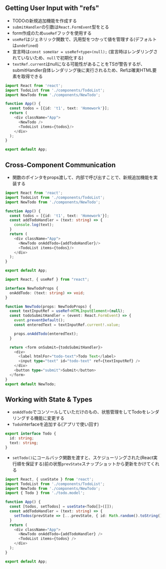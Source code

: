 ## Getting User Input with "refs"
- TODOの新規追加機能を作成する
- `submitHandler`の引数は`React.FormEvent`型をとる
- form作成のため`useRef`フックを使用する
- `useRef`はジェネリック関数で、汎用型をつかって値を管理する(デフォルトは`undefined`)
- 宣言時は`const someVar = useRef<type>(null);` (宣言時はレンダリングされていないため、`null`で初期化する)
- `textRef.current`はnullになる可能性があることをTSが警告するが、submitHandler自体レンダリング後に実行されるため、Refは確実HTML要素を取得できる

```ts filename="components/NewTodo.tsx"
import React from 'react';
import TodoList from './components/TodoList';
import NewTodo from './components/NewTodo';

function App() {
  const todos = [{id: 't1', text: 'Homework'}];
  return (
    <div className="App">
      <NewTodo />
      <TodoList items={todos}/>
    </div>
  );
}

export default App;

```

## Cross-Component Communication
- 関数のポインタをprops渡して、内部で呼び出すことで、新規追加機能を実装する
```ts filename="App.tsx"
import React from 'react';
import TodoList from './components/TodoList';
import NewTodo from './components/NewTodo';

function App() {
  const todos = [{id: 't1', text: 'Homework'}];
  const addTodoHandler = (text: string) => {
    console.log(text);
  }
  return (
    <div className="App">
      <NewTodo onAddTodo={addTodoHandler}/>
      <TodoList items={todos}/>
    </div>
  );
}

export default App;
```

```ts filename="NewTodo.tsx"
import React, { useRef } from "react";

interface NewTodoProps {
  onAddTodo: (text: string) => void;
}

function NewTodo(props: NewTodoProps) {
  const textInputRef = useRef<HTMLInputElement>(null);
  const todoSubmitHandler = (event: React.FormEvent) => {
    event.preventDefault();
    const enteredText = textInputRef.current!.value;

    props.onAddTodo(enteredText);
  }

  return <form onSubmit={todoSubmitHandler}>
    <div>
      <label htmlFor="todo-text">Todo Text</label>
      <input type="text" id="todo-text" ref={textInputRef} />
    </div>
    <button type="submit">Submit</button>
  </form>
}
export default NewTodo;
```

## Working with State & Types
- `onAddTodo`でコンソールしていただけのもの、状態管理をしてTodoをレンダリングする機能に変更する
- `Todo`interfaceを追加する(アプリで使い回す)
```ts filename="todo.model.ts"
export interface Todo {
  id: string;
  text: string;
}
```

- `setTodo()`にコールバック関数を渡すと、スケジューリングされた(React実行順を保証する)前の状態`prevState`スナップショットから更新をかけてくれる
```ts filename="App.tsx"
import React, { useState } from 'react';
import TodoList from './components/TodoList';
import NewTodo from './components/NewTodo';
import { Todo } from './todo.model';

function App() {
  const [todos, setTodos] = useState<Todo[]>([]);
  const addTodoHandler = (text: string) => {
    setTodos(prevState => [...prevState, { id: Math.random().toString(), text: text }]);
  }
  return (
    <div className="App">
      <NewTodo onAddTodo={addTodoHandler} />
      <TodoList items={todos} />
    </div>
  );
}

export default App;

```